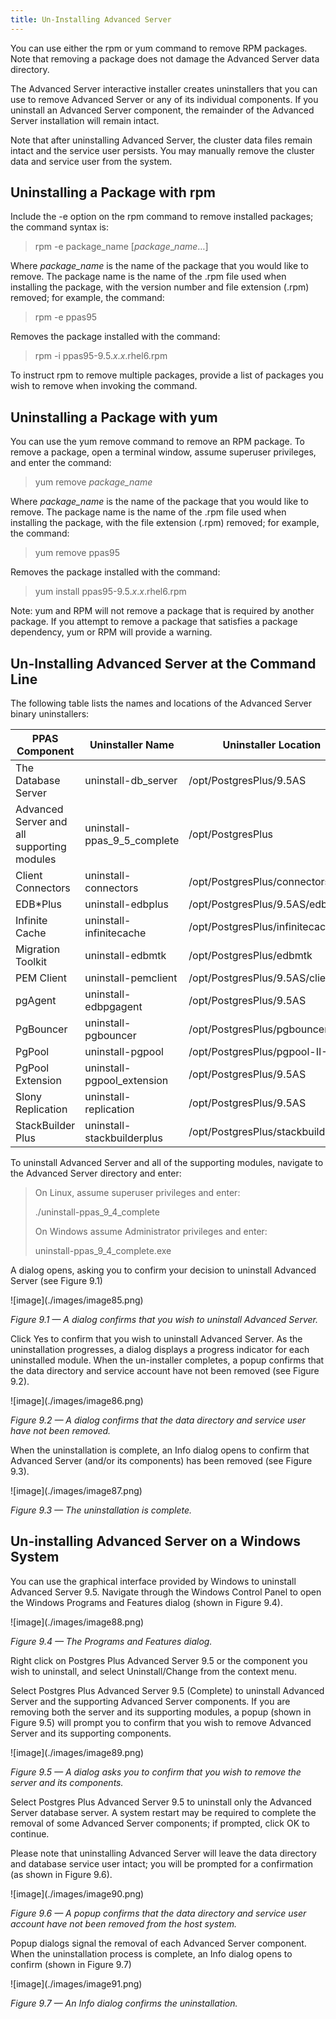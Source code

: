 ```yaml
---
title: Un-Installing Advanced Server
---
```



You can use either the rpm or yum command to remove RPM packages. Note that removing a package does not damage the Advanced Server data directory.

The Advanced Server interactive installer creates uninstallers that you can use to remove Advanced Server or any of its individual components. If you uninstall an Advanced Server component, the remainder of the Advanced Server installation will remain intact.

Note that after uninstalling Advanced Server, the cluster data files remain intact and the service user persists. You may manually remove the cluster data and service user from the system.

## Uninstalling a Package with rpm

Include the -e option on the rpm command to remove installed packages; the command syntax is:

> rpm -e package\_name \[*package*\_*name*…\]

Where *package\_name* is the name of the package that you would like to remove. The package name is the name of the .rpm file used when installing the package, with the version number and file extension (.rpm) removed; for example, the command:

> rpm -e ppas95

Removes the package installed with the command:

> rpm -i ppas95-9.5.*x*.*x*.rhel6.rpm

To instruct rpm to remove multiple packages, provide a list of packages you wish to remove when invoking the command.

## Uninstalling a Package with yum

You can use the yum remove command to remove an RPM package. To remove a package, open a terminal window, assume superuser privileges, and enter the command:

> yum remove *package\_name*

Where *package\_name* is the name of the package that you would like to remove. The package name is the name of the .rpm file used when installing the package, with the file extension (.rpm) removed; for example, the command:

> yum remove ppas95

Removes the package installed with the command:

> yum install ppas95-9.5.*x*.*x*.rhel6.rpm

Note: yum and RPM will not remove a package that is required by another package. If you attempt to remove a package that satisfies a package dependency, yum or RPM will provide a warning.

## Un-Installing Advanced Server at the Command Line

The following table lists the names and locations of the Advanced Server binary uninstallers:

| PPAS Component                             | Uninstaller Name               | Uninstaller Location                |
| ------------------------------------------ | ------------------------------ | ----------------------------------- |
| The Database Server                        | uninstall-db\_server           | /opt/PostgresPlus/9.5AS             |
| Advanced Server and all supporting modules | uninstall-ppas\_9\_5\_complete | /opt/PostgresPlus                   |
| Client Connectors                          | uninstall-connectors           | /opt/PostgresPlus/connectors        |
| EDB\*Plus                                  | uninstall-edbplus              | /opt/PostgresPlus/9.5AS/edbplus     |
| Infinite Cache                             | uninstall-infinitecache        | /opt/PostgresPlus/infinitecache     |
| Migration Toolkit                          | uninstall-edbmtk               | /opt/PostgresPlus/edbmtk            |
| PEM Client                                 | uninstall-pemclient            | /opt/PostgresPlus/9.5AS/client-v*x* |
| pgAgent                                    | uninstall-edbpgagent           | /opt/PostgresPlus/9.5AS             |
| PgBouncer                                  | uninstall-pgbouncer            | /opt/PostgresPlus/pgbouncer-1.6     |
| PgPool                                     | uninstall-pgpool               | /opt/PostgresPlus/pgpool-II-3.4     |
| PgPool Extension                           | uninstall-pgpool\_extension    | /opt/PostgresPlus/9.5AS             |
| Slony Replication                          | uninstall-replication          | /opt/PostgresPlus/9.5AS             |
| StackBuilder Plus                          | uninstall-stackbuilderplus     | /opt/PostgresPlus/stackbuilderplus  |

To uninstall Advanced Server and all of the supporting modules, navigate to the Advanced Server directory and enter:

> On Linux, assume superuser privileges and enter:
>
> ./uninstall-ppas\_9\_4\_complete
>
> On Windows assume Administrator privileges and enter:
>
> uninstall-ppas\_9\_4\_complete.exe

A dialog opens, asking you to confirm your decision to uninstall Advanced Server (see Figure 9.1)

!\[image\]\(./images/image85.png)

*Figure 9.1 — A dialog confirms that you wish to uninstall Advanced Server.*

Click Yes to confirm that you wish to uninstall Advanced Server. As the uninstallation progresses, a dialog displays a progress indicator for each uninstalled module. When the un-installer completes, a popup confirms that the data directory and service account have not been removed (see Figure 9.2).

!\[image\]\(./images/image86.png)

*Figure 9.2 — A dialog confirms that the data directory and service user have not been removed.*

When the uninstallation is complete, an Info dialog opens to confirm that Advanced Server (and/or its components) has been removed (see Figure 9.3).

!\[image\]\(./images/image87.png)

*Figure 9.3 — The uninstallation is complete.*

## Un-installing Advanced Server on a Windows System

You can use the graphical interface provided by Windows to uninstall Advanced Server 9.5. Navigate through the Windows Control Panel to open the Windows Programs and Features dialog (shown in Figure 9.4).

!\[image\]\(./images/image88.png)

*Figure 9.4 — The Programs and Features dialog.*

Right click on Postgres Plus Advanced Server 9.5 or the component you wish to uninstall, and select Uninstall/Change from the context menu.

Select Postgres Plus Advanced Server 9.5 (Complete) to uninstall Advanced Server and the supporting Advanced Server components. If you are removing both the server and its supporting modules, a popup (shown in Figure 9.5) will prompt you to confirm that you wish to remove Advanced Server and its supporting components.

!\[image\]\(./images/image89.png)

*Figure 9.5 — A dialog asks you to confirm that you wish to remove the server and its components.*

Select Postgres Plus Advanced Server 9.5 to uninstall only the Advanced Server database server. A system restart may be required to complete the removal of some Advanced Server components; if prompted, click OK to continue.

Please note that uninstalling Advanced Server will leave the data directory and database service user intact; you will be prompted for a confirmation (as shown in Figure 9.6).

!\[image\]\(./images/image90.png)

*Figure 9.6 — A popup confirms that the data directory and service user account have not been removed from the host system.*

Popup dialogs signal the removal of each Advanced Server component. When the uninstallation process is complete, an Info dialog opens to confirm (shown in Figure 9.7)

!\[image\]\(./images/image91.png)

*Figure 9.7 — An Info dialog confirms the uninstallation.*
